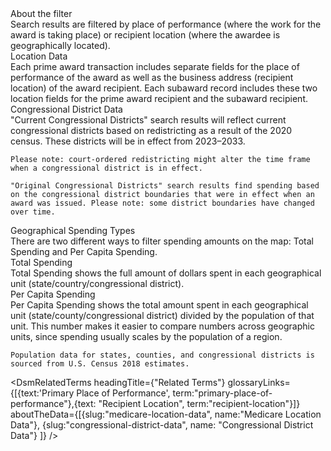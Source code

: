 
<div className="collapsible-sidebar--dsm-wrapper--text-header">About the filter</div>
<div className="collapsible-sidebar--dsm-wrapper--text-section"> 
    Search results are filtered by place of performance <GlossaryLink term="primary-place-of-performance" />
    (where the work for the award is taking place) or recipient location <GlossaryLink term="recipient-location"/> (where the awardee is geographically located).
</div>

<div className="collapsible-sidebar--dsm-wrapper--text-header">Location Data</div>
<div className="collapsible-sidebar--dsm-wrapper--text-section"> 
    Each prime award transaction <GlossaryLink term="transaction"/> includes separate fields for the place of
    performance of the award as well as the business address (recipient location) of the award recipient. 
    Each subaward <GlossaryLink term="sub-award"/> record includes these two location fields for the 
    prime award recipient <GlossaryLink term="prime-award" /> and the subaward <GlossaryLink term="sub-award"/> recipient. 
</div>

<div className="collapsible-sidebar--dsm-wrapper--text-header">Congressional District Data </div>
<div className="collapsible-sidebar--dsm-wrapper--text-section"> 
    "Current Congressional Districts" search results will reflect current congressional districts based on redistricting as a result of the 2020 census. These districts will be in effect from 2023–2033. 

    Please note: court-ordered redistricting might alter the time frame when a congressional district is in effect. 

    "Original Congressional Districts" search results find spending based on the congressional district boundaries that were in effect when an award was issued. Please note: some district boundaries have changed over time. 
</div>

  <AboutTheDataMarkdownLink slug="congressional-district-data" openPanel={true} name='Learn more about congressional redistricting'/>

 <div className="collapsible-sidebar--dsm-wrapper--text-header">Geographical Spending Types </div>
 <div className="collapsible-sidebar--dsm-wrapper--text-section"> 
    There are two different ways to filter spending amounts on the map: Total Spending and Per Capita Spending. 
</div>

<div className="collapsible-sidebar--dsm-wrapper--text-header">Total Spending</div>
<div className="collapsible-sidebar--dsm-wrapper--text-section"> 
    Total Spending shows the full amount of dollars spent in each geographical unit (state/country/congressional district). 
</div>

<div className="collapsible-sidebar--dsm-wrapper--text-header">Per Capita Spending</div>
<div className="collapsible-sidebar--dsm-wrapper--text-section"> 
    Per Capita Spending shows the total amount spent in each geographical unit (state/county/congressional district) divided by the population of that unit. This number makes it easier to compare numbers across geographic units, since spending usually scales by the population of a region. 

    Population data for states, counties, and congressional districts is sourced from U.S. Census 2018 estimates.
</div>

<DsmRelatedTerms headingTitle={"Related Terms"} glossaryLinks={[{text:'Primary Place of Performance', term:"primary-place-of-performance"},{text: "Recipient Location", term:"recipient-location"}]} aboutTheData={[{slug:"medicare-location-data", name:"Medicare Location Data"}, {slug:"congressional-district-data", name: "Congressional District Data"} ]} />